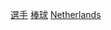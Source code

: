 {{Commons cat|Baseball players from the Netherlands}}

[[Category:荷蘭棒球|選手]]
[[Category:荷蘭運動員|棒球]]
[[Category:各國棒球選手|Netherlands]]